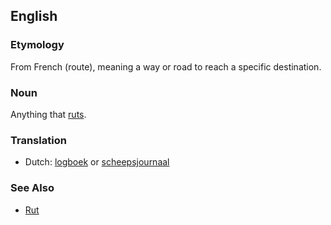 ==English==
===Etymology===
From French (route), meaning a way or road to reach a specific destination.
===Noun===
Anything that [[rut]]s. 

===Translation===
*Dutch: [[logboek]] or [[scheepsjournaal]]

===See Also===
*[[Rut]]